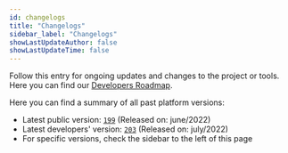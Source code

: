 ```yaml
---
id: changelogs
title: "Changelogs"
sidebar_label: "Changelogs"
showLastUpdateAuthor: false
showLastUpdateTime: false
---
```


Follow this entry for ongoing updates and changes to the project or tools.
Here you can find our [Developers Roadmap](https://trello.com/b/1V10E4IB/overwolf-roadmap).

Here you can find a summary of all past platform versions:
* Latest public version: [`199`](changelogs/2022/june/199) (Released on: june/2022)
* Latest developers' version: [`203`](changelogs/2022/july/203) (Released on: july/2022)
* For specific versions, check the sidebar to the left of this page